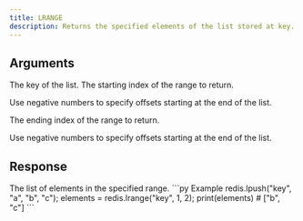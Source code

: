 ```yaml
---
title: LRANGE
description: Returns the specified elements of the list stored at key.
---
```


## Arguments

<ParamField body="key" type="str" required>
  The key of the list.
</ParamField>

<ParamField body="start" type="integer" required>
  The starting index of the range to return.

  Use negative numbers to specify offsets starting at the end of the list.
</ParamField>


<ParamField body="end" type="integer" required>
  The ending index of the range to return.

  Use negative numbers to specify offsets starting at the end of the list.
</ParamField>

## Response

<ResponseField type="TValue[]" required>
  The list of elements in the specified range.
</ResponseField>

<RequestExample>
```py Example 
redis.lpush("key", "a", "b", "c"); 
elements = redis.lrange("key", 1, 2); 
print(elements) # ["b", "c"]
 ```
</RequestExample>
